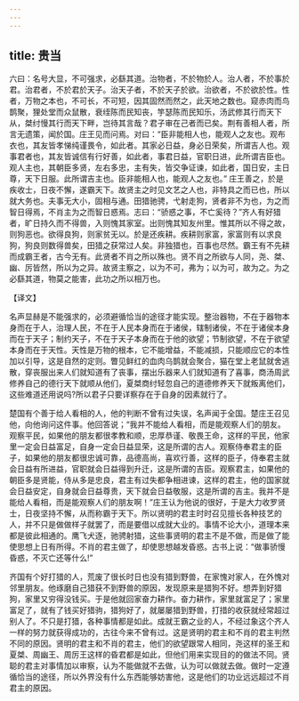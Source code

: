 ```yaml
---
---
---
```

title: 贵当
---



六曰：名号大显，不可强求，必繇其道。治物者，不於物於人。治人者，不於事於君。治君者，不於君於天子。治天子者，不於天子於欲。治欲者，不於欲於性。性者，万物之本也，不可长，不可短，因其固然而然之，此天地之数也。窥赤肉而鸟鹊聚，狸处堂而众鼠散，衰绖陈而民知丧，竽瑟陈而民知乐，汤武修其行而天下从，桀纣慢其行而天下畔，岂待其言哉？君子审在己者而已矣。荆有善相人者，所言无遗策，闻於国。庄王见而问焉。对曰：“臣非能相人也，能观人之友也。观布衣也，其友皆孝悌纯谨畏令，如此者。其家必日益，身必日荣矣，所谓吉人也。观事君者也，其友皆诚信有行好善，如此者，事君日益，官职日进，此所谓吉臣也。观人主也，其朝臣多贤，左右多忠，主有失，皆交争证谏，如此者，国日安，主日尊，天下日服。此所谓吉主也。臣非能相人也，能观人之友也。” 庄王善之，於是疾收士，日夜不懈，遂霸天下。故贤主之时见文艺之人也，非特具之而已也，所以就大务也。夫事无大小，固相与通。田猎驰骋，弋射走狗，贤者非不为也，为之而智日得焉，不肖主为之而智日惑焉。志曰：“骄惑之事，不亡奚待？”齐人有好猎者，旷日持久而不得兽，入则愧其家室。出则愧其知友州里。惟其所以不得之故，则狗恶也。欲得良狗，则家贫无以。於是还疾耕。疾耕则家富，家富则有以求良狗，狗良则数得兽矣，田猎之获常过人矣。非独猎也，百事也尽然。霸王有不先耕而成霸王者，古今无有。此贤者不肖之所以殊也。贤不肖之所欲与人同，尧、桀、幽、厉皆然，所以为之异。故贤主察之，以为不可，弗为；以为可，故为之。为之必繇其道，物莫之能害，此功之所以相万也。

【译文】

名声显赫是不能强求的，必须避循恰当的途径才能实现。整治器物，不在于器物本身而在于人，治理人民，不在于人民本身而在于诸侯，辖制诸侯，不在于诸侯本身而在于天子；制约天子，不在于天子本身而在于他的欲望；节制欲望，不在于欲望本身而在于天性。天性是万物的根本，它不能增益，不能减损，只能顺应它的本性加以引导，这是自然的定则。瞥见鲜红的血肉乌鹊就会聚合，猫在堂上老鼠就舍逃散，穿丧服出来人们就知道有了丧事，摆出乐器来人们就知道有了喜事，商汤周武修养自己的德行天下就顺从他们，夏桀商纣轻忽自己的道德修养天下就叛离他们，这些难道还用说吗?所以君子只要详察存在于自身的因素就行了。

楚国有个善于给人看相的人，他的判断不曾有过失误，名声闻于全国。楚庄王召见他，向他询问这件事。他回答说；“我并不能给人看相，而是能观察人们的朋友。观察平民，如果他的朋友都很孝教和顺，忠厚恭谨、敬畏王命，这样的平民，他家里一定会日益富足，自身一定会日益显荣，这是所谓的古人。观察侍奉君主的臣子，如果他的朋友都很忠诚可靠，品德高尚，喜欢行善，这样的臣子，侍奉君主就会日益有所进益，官职就会日益得到升迁，这是所谓的吉臣。观察君主，如果他的朝臣多是贤能，侍从多是忠良，君主有过失都争相进谏，这样的君主，他的国家就会日益安定，自身就会日益尊贵，天下就会日益敬服，这是所谓的吉主。我并不是能给人看相，而是能观察人们的朋友啊！”庄王认为他说的很好，于是大力收罗贤士，日夜坚持不懈，从而称霸于天下。所以贤明的君主时时召见擅长各种技艺的人，并不只是做做样子就罢了，而是要借以成就大业的。事情不论大小，道理本来都是彼此相通的。鹰飞犬逐，驰骋射猎，这些事贤明的君主不是不做，而是做了能使思想上日有所得。不肖的君主做了，却使思想越发昏惑。古书上说：“做事骄慢昏惑，不灭亡还等什么!”

齐国有个好打猎的人，荒废了很长时日也没有猎到野兽，在家愧对家人，在外愧对邻里朋友。他琢磨自己猎获不到野兽的原因，发现原来是猎狗不好。想弄到好猎狗，家里又穷得没钱买。于是他就回家奋力耕作。奋力耕作，家里就富足了；家里富足了，就有了钱买好猎驹，猎狗好了，就屡屡猎到野兽，打措的收获就经常超过别人了。不只是打猎，各种事情都是如此。成就王霸之业的人，不经过象这个齐人一样的努力就获得成功的，古往今来不曾有过。这是贤明的君主和不肖的君主判然不同的原因。贤明的君主和不肖的君主，他们的欲望跟常人相同，尧这样的圣王和夏桀、周幽王、周厉王这样的昏君都是如此，但他们用来实现目的的做法不同。贤聪的君主对事情加以审察，认为不能做就不去做，认为可以做就去做。做时一定遵循恰当的途径，所以外界没有什么东西能够妨害他，这是他们的功业远远超过不肖君主的原因。